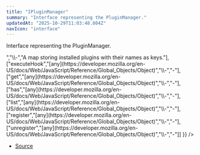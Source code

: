 ```yaml
---
title: "IPluginManager"
summary: "Interface representing the PluginManager."
updatedAt: "2025-10-29T11:03:48.804Z"
navIcon: "interface"
---
```



Interface representing the PluginManager.

<Table data={{ headers: [{"content":"Property","key":"property","sortable":true},{"content":"Type","key":"type","sortable":true},{"content":"Value","key":"value","sortable":true},{"content":"Description","key":"description"}], rows: [["canvas","[LazyCanvas](/LazyCanvas/Classes/General/LazyCanvas)","\\-","Reference to the LazyCanvas instance."],["debug","[boolean](https://developer.mozilla.org/en-US/docs/Web/JavaScript/Reference/Global_Objects/Boolean)","\\-","Whether debugging is enabled."],["plugins","Map\\<string, ILazyCanvasPlugin\\>","\\-","A map storing installed plugins with their names as keys."],["executeHook","[any](https://developer.mozilla.org/en-US/docs/Web/JavaScript/Reference/Global_Objects/Object)","\\-","-"],["get","[any](https://developer.mozilla.org/en-US/docs/Web/JavaScript/Reference/Global_Objects/Object)","\\-","-"],["has","[any](https://developer.mozilla.org/en-US/docs/Web/JavaScript/Reference/Global_Objects/Object)","\\-","-"],["list","[any](https://developer.mozilla.org/en-US/docs/Web/JavaScript/Reference/Global_Objects/Object)","\\-","-"],["register","[any](https://developer.mozilla.org/en-US/docs/Web/JavaScript/Reference/Global_Objects/Object)","\\-","-"],["unregister","[any](https://developer.mozilla.org/en-US/docs/Web/JavaScript/Reference/Global_Objects/Object)","\\-","-"]] }} />


- [Source](https://github.com/NMMTY/LazyCanvas/blob/e5b83021346e886d435469de8abb93654e0fb45d/packages/lazycanvas/src/structures/managers/PluginManager.ts#L129)